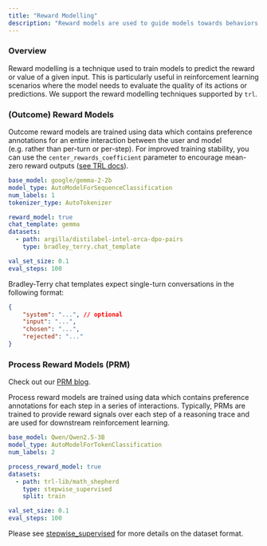 ```yaml
---
title: "Reward Modelling"
description: "Reward models are used to guide models towards behaviors which is preferred by humans, by training over large datasets annotated with human preferences. "
---
```


### Overview

Reward modelling is a technique used to train models to predict the reward or value of a given input. This is particularly useful in reinforcement learning scenarios where the model needs to evaluate the quality of its actions or predictions.
We support the reward modelling techniques supported by `trl`.

### (Outcome) Reward Models

Outcome reward models are trained using data which contains preference annotations for an entire interaction between the user and model (e.g. rather than per-turn or per-step).
For improved training stability, you can use the `center_rewards_coefficient` parameter to encourage mean-zero reward outputs ([see TRL docs](https://huggingface.co/docs/trl/v0.10.1/en/reward_trainer#centering-rewards)).

```yaml
base_model: google/gemma-2-2b
model_type: AutoModelForSequenceClassification
num_labels: 1
tokenizer_type: AutoTokenizer

reward_model: true
chat_template: gemma
datasets:
  - path: argilla/distilabel-intel-orca-dpo-pairs
    type: bradley_terry.chat_template

val_set_size: 0.1
eval_steps: 100
```

Bradley-Terry chat templates expect single-turn conversations in the following format:

```json
{
    "system": "...", // optional
    "input": "...",
    "chosen": "...",
    "rejected": "..."
}
```

### Process Reward Models (PRM)

::: {.callout-tip}
Check out our [PRM blog](https://axolotlai.substack.com/p/process-reward-models).
:::

Process reward models are trained using data which contains preference annotations for each step in a series of interactions. Typically, PRMs are trained to provide reward signals over each step of a reasoning trace and are used for downstream reinforcement learning.
```yaml
base_model: Qwen/Qwen2.5-3B
model_type: AutoModelForTokenClassification
num_labels: 2

process_reward_model: true
datasets:
  - path: trl-lib/math_shepherd
    type: stepwise_supervised
    split: train

val_set_size: 0.1
eval_steps: 100
```

Please see [stepwise_supervised](dataset-formats/stepwise_supervised.qmd) for more details on the dataset format.
